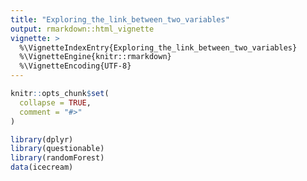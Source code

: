 ```yaml
---
title: "Exploring_the_link_between_two_variables"
output: rmarkdown::html_vignette
vignette: >
  %\VignetteIndexEntry{Exploring_the_link_between_two_variables}
  %\VignetteEngine{knitr::rmarkdown}
  %\VignetteEncoding{UTF-8}
---
```


```r
knitr::opts_chunk$set(
  collapse = TRUE,
  comment = "#>"
)
```

```r
library(dplyr)
library(questionable)
library(randomForest)
data(icecream)
```




